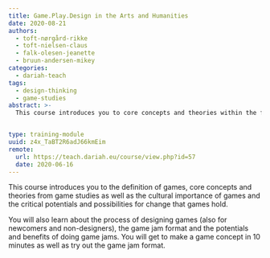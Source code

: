 ```yaml
---
title: Game.Play.Design in the Arts and Humanities
date: 2020-08-21
authors:
  - toft-nørgård-rikke
  - toft-nielsen-claus
  - falk-olesen-jeanette
  - bruun-andersen-mikey
categories:
  - dariah-teach
tags:
  - design-thinking
  - game-studies
abstract: >-
  This course introduces you to core concepts and theories within the field of game studies, game jams and game design.


type: training-module
uuid: z4x_TaBT2R6adJ66kmEim
remote:
  url: https://teach.dariah.eu/course/view.php?id=57
  date: 2020-06-16
---
```


This course introduces you to the definition of games, core concepts and theories from game studies as well as the cultural importance of games and the critical potentials and possibilities for change that games hold.

You will also learn about the process of designing games (also for newcomers and non-designers), the game jam format and the potentials and benefits of doing game jams. You will get to make a game concept in 10 minutes as well as try out the game jam format.

<CTA
  title="Interested in learning more?"
  subtitle="Check out Game.Play.Design in the Arts and Humanities on #dariahTeach"
  url="https://teach.dariah.eu/course/view.php?id=57"
/>
